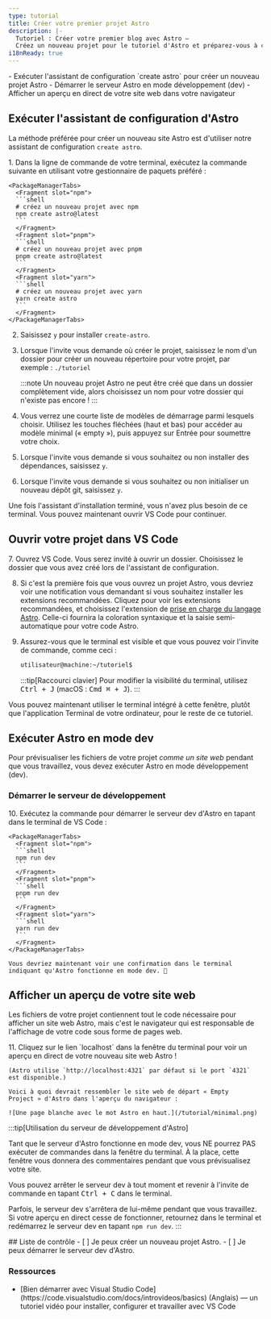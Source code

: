 ```yaml
---
type: tutorial
title: Créer votre premier projet Astro
description: |-
  Tutoriel : Créer votre premier blog avec Astro —
  Créez un nouveau projet pour le tutoriel d'Astro et préparez-vous à coder
i18nReady: true
---
```


<PreCheck>
  - Exécuter l'assistant de configuration `create astro` pour créer un nouveau projet Astro
  - Démarrer le serveur Astro en mode développement (dev)
  - Afficher un aperçu en direct de votre site web dans votre navigateur
</PreCheck>

## Exécuter l'assistant de configuration d'Astro

La méthode préférée pour créer un nouveau site Astro est d'utiliser notre assistant de configuration `create astro`.

<Steps>
1. Dans la ligne de commande de votre terminal, exécutez la commande suivante en utilisant votre gestionnaire de paquets préféré :

    <PackageManagerTabs>
      <Fragment slot="npm">
      ```shell
      # créez un nouveau projet avec npm
      npm create astro@latest
      ```
      </Fragment>
      <Fragment slot="pnpm">
      ```shell
      # créez un nouveau projet avec pnpm
      pnpm create astro@latest
      ```
      </Fragment>
      <Fragment slot="yarn">
      ```shell
      # créez un nouveau projet avec yarn
      yarn create astro
      ```
      </Fragment>
    </PackageManagerTabs>

2. Saisissez `y` pour installer `create-astro`.
3. Lorsque l'invite vous demande où créer le projet, saisissez le nom d'un dossier pour créer un nouveau répertoire pour votre projet, par exemple :
`./tutoriel`

    :::note
    Un nouveau projet Astro ne peut être créé que dans un dossier complètement vide, alors choisissez un nom pour votre dossier qui n'existe pas encore !
    :::

4. Vous verrez une courte liste de modèles de démarrage parmi lesquels choisir. Utilisez les touches fléchées (haut et bas) pour accéder au modèle minimal (« empty »), puis appuyez sur Entrée pour soumettre votre choix.

5. Lorsque l'invite vous demande si vous souhaitez ou non installer des dépendances, saisissez `y`.

6. Lorsque l'invite vous demande si vous souhaitez ou non initialiser un nouveau dépôt git, saisissez `y`.
</Steps>

Une fois l'assistant d'installation terminé, vous n'avez plus besoin de ce terminal. Vous pouvez maintenant ouvrir VS Code pour continuer.

## Ouvrir votre projet dans VS Code

<Steps>
7. Ouvrez VS Code. Vous serez invité à ouvrir un dossier. Choisissez le dossier que vous avez créé lors de l'assistant de configuration.

8. Si c'est la première fois que vous ouvrez un projet Astro, vous devriez voir une notification vous demandant si vous souhaitez installer les extensions recommandées. Cliquez pour voir les extensions recommandées, et choisissez l'extension de [prise en charge du langage Astro](https://marketplace.visualstudio.com/items?itemName=astro-build.astro-vscode). Celle-ci fournira la coloration syntaxique et la saisie semi-automatique pour votre code Astro.

9. Assurez-vous que le terminal est visible et que vous pouvez voir l'invite de commande, comme ceci :

    ```sh
    utilisateur@machine:~/tutoriel$
    ```

    :::tip[Raccourci clavier]
    Pour modifier la visibilité du terminal, utilisez <kbd>Ctrl + J</kbd> (macOS : <kbd>Cmd ⌘ + J</kbd>).
    :::
</Steps>

Vous pouvez maintenant utiliser le terminal intégré à cette fenêtre, plutôt que l'application Terminal de votre ordinateur, pour le reste de ce tutoriel.



## Exécuter Astro en mode dev

Pour prévisualiser les fichiers de votre projet _comme un site web_ pendant que vous travaillez, vous devez exécuter Astro en mode développement (dev).

### Démarrer le serveur de développement

<Steps>
10. Exécutez la commande pour démarrer le serveur dev d'Astro en tapant dans le terminal de VS Code :

    <PackageManagerTabs>
      <Fragment slot="npm">
      ```shell
      npm run dev
      ```
      </Fragment>
      <Fragment slot="pnpm">
      ```shell
      pnpm run dev
      ```
      </Fragment>
      <Fragment slot="yarn">
      ```shell
      yarn run dev
      ```
      </Fragment>
    </PackageManagerTabs>

    Vous devriez maintenant voir une confirmation dans le terminal indiquant qu'Astro fonctionne en mode dev. 🚀
</Steps>

## Afficher un aperçu de votre site web

Les fichiers de votre projet contiennent tout le code nécessaire pour afficher un site web Astro, mais c'est le navigateur qui est responsable de l'affichage de votre code sous forme de pages web.

<Steps>
11. Cliquez sur le lien `localhost` dans la fenêtre du terminal pour voir un aperçu en direct de votre nouveau site web Astro !

    (Astro utilise `http://localhost:4321` par défaut si le port `4321` est disponible.)

    Voici à quoi devrait ressembler le site web de départ « Empty Project » d'Astro dans l'aperçu du navigateur :

    ![Une page blanche avec le mot Astro en haut.](/tutorial/minimal.png)
  
</Steps>

:::tip[Utilisation du serveur de développement d'Astro]

Tant que le serveur d'Astro fonctionne en mode dev, vous NE pourrez PAS exécuter de commandes dans la fenêtre du terminal. À la place, cette fenêtre vous donnera des commentaires pendant que vous prévisualisez votre site.

Vous pouvez arrêter le serveur dev à tout moment et revenir à l'invite de commande en tapant <kbd>Ctrl + C</kbd> dans le terminal.

Parfois, le serveur dev s'arrêtera de lui-même pendant que vous travaillez. Si votre aperçu en direct cesse de fonctionner, retournez dans le terminal et redémarrez le serveur dev en tapant `npm run dev`.
:::

<Box icon="check-list">
## Liste de contrôle

<Checklist>
- [ ] Je peux créer un nouveau projet Astro.
- [ ] Je peux démarrer le serveur dev d'Astro.
</Checklist>
</Box>

### Ressources

- <p>[Bien démarrer avec Visual Studio Code](https://code.visualstudio.com/docs/introvideos/basics) (Anglais) <Badge class="neutral-badge" text="externe" /> — un tutoriel vidéo pour installer, configurer et travailler avec VS Code</p>
